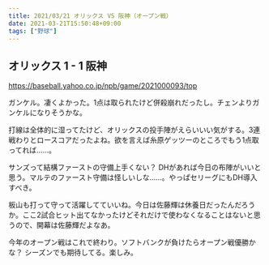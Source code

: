 ```yaml
---
title: 2021/03/21 オリックス VS 阪神（オープン戦）
date: 2021-03-21T15:50:48+09:00
tags: ["野球"]
---
```


## オリックス 1 - 1 阪神

https://baseball.yahoo.co.jp/npb/game/2021000093/top

ガンケル。凄くよかった。1点は取られたけど併殺崩れだったし。チェンよりガンケルになりそうかな。

打線は全体的に湿ってたけど、オリックスの投手陣がえらいいい気がする。3連戦わりとロースコアだったよね。欲を言えば糸原ゲッツーのところでもう1点取ってれば……。

サンズって結構ファーストの守備上手くない？ DHがあれば今日の布陣がいいと思う。マルテのファースト守備は怪しいしな……。やっぱセリーグにもDH導入すべき。

板山も打って守って活躍してていいね。今日は佐藤輝は休養日だったんだろうか。ここ2試合ヒット出てなかったけどそれだけで使わなくなることはないと思うので、開幕は佐藤輝だよなあ。

今年のオープン戦はこれで終わり。ソフトバンクが負けたらオープン戦優勝かな？ シーズンでも期待してる。楽しみ。